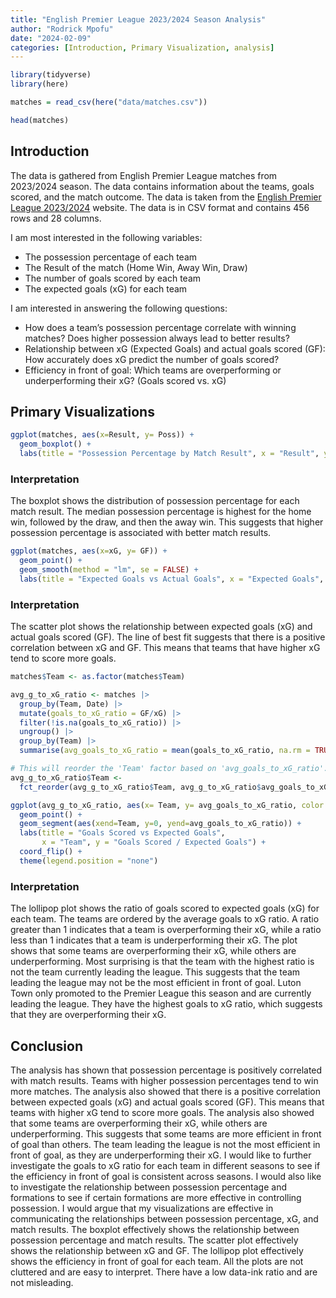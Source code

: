 ```yaml
---
title: "English Premier League 2023/2024 Season Analysis"
author: "Rodrick Mpofu"
date: "2024-02-09"
categories: [Introduction, Primary Visualization, analysis]
---
```


```r

library(tidyverse)
library(here)

matches = read_csv(here("data/matches.csv"))

head(matches)

```

## Introduction

The data is gathered from English Premier League matches from 2023/2024 season. The data contains information about the teams, goals scored, and the match outcome. The data is taken from the [English Premier League 2023/2024](https://www.kaggle.com/datasets/mertbayraktar/english-premier-league-matches-20232024-season) website. The data is in CSV format and contains 456 rows and 28 columns.

I am most interested in the following variables:

-   The possession percentage of each team
-   The Result of the match (Home Win, Away Win, Draw)
-   The number of goals scored by each team
-   The expected goals (xG) for each team

I am interested in answering the following questions:

-   How does a team's possession percentage correlate with winning matches? Does higher possession always lead to better results?
-   Relationship between xG (Expected Goals) and actual goals scored (GF): How accurately does xG predict the number of goals scored?
-   Efficiency in front of goal: Which teams are overperforming or underperforming their xG? (Goals scored vs. xG)

## Primary Visualizations

```r
ggplot(matches, aes(x=Result, y= Poss)) + 
  geom_boxplot() + 
  labs(title = "Possession Percentage by Match Result", x = "Result", y = "Possession Percentage")
```

### Interpretation

The boxplot shows the distribution of possession percentage for each match result. The median possession percentage is highest for the home win, followed by the draw, and then the away win. This suggests that higher possession percentage is associated with better match results.

```r
ggplot(matches, aes(x=xG, y= GF)) + 
  geom_point() + 
  geom_smooth(method = "lm", se = FALSE) + 
  labs(title = "Expected Goals vs Actual Goals", x = "Expected Goals", y = "Goals Scored")
```

### Interpretation

The scatter plot shows the relationship between expected goals (xG) and actual goals scored (GF). The line of best fit suggests that there is a positive correlation between xG and GF. This means that teams that have higher xG tend to score more goals.

```r

matches$Team <- as.factor(matches$Team)

avg_g_to_xG_ratio <- matches |> 
  group_by(Team, Date) |>
  mutate(goals_to_xG_ratio = GF/xG) |>
  filter(!is.na(goals_to_xG_ratio)) |>
  ungroup() |>
  group_by(Team) |>
  summarise(avg_goals_to_xG_ratio = mean(goals_to_xG_ratio, na.rm = TRUE))

# This will reorder the 'Team' factor based on 'avg_goals_to_xG_ratio'.
avg_g_to_xG_ratio$Team <- 
  fct_reorder(avg_g_to_xG_ratio$Team, avg_g_to_xG_ratio$avg_goals_to_xG_ratio)

ggplot(avg_g_to_xG_ratio, aes(x= Team, y= avg_goals_to_xG_ratio, color = Team)) + 
  geom_point() + 
  geom_segment(aes(xend=Team, y=0, yend=avg_goals_to_xG_ratio)) +
  labs(title = "Goals Scored vs Expected Goals", 
       x = "Team", y = "Goals Scored / Expected Goals") +
  coord_flip() +
  theme(legend.position = "none")

```

### Interpretation

The lollipop plot shows the ratio of goals scored to expected goals (xG) for each team. The teams are ordered by the average goals to xG ratio. A ratio greater than 1 indicates that a team is overperforming their xG, while a ratio less than 1 indicates that a team is underperforming their xG. The plot shows that some teams are overperforming their xG, while others are underperforming. Most surprising is that the team with the highest ratio is not the team currently leading the league. This suggests that the team leading the league may not be the most efficient in front of goal. Luton Town only promoted to the Premier League this season and are currently leading the league. They have the highest goals to xG ratio, which suggests that they are overperforming their xG.

## Conclusion

The analysis has shown that possession percentage is positively correlated with match results. Teams with higher possession percentages tend to win more matches. The analysis also showed that there is a positive correlation between expected goals (xG) and actual goals scored (GF). This means that teams with higher xG tend to score more goals. The analysis also showed that some teams are overperforming their xG, while others are underperforming. This suggests that some teams are more efficient in front of goal than others. The team leading the league is not the most efficient in front of goal, as they are underperforming their xG. I would like to further investigate the goals to xG ratio for each team in different seasons to see if the efficiency in front of goal is consistent across seasons. I would also like to investigate the relationship between possession percentage and formations to see if certain formations are more effective in controlling possession. I would argue that my visualizations are effective in communicating the relationships between possession percentage, xG, and match results. The boxplot effectively shows the relationship between possession percentage and match results. The scatter plot effectively shows the relationship between xG and GF. The lollipop plot effectively shows the efficiency in front of goal for each team. All the plots are not cluttered and are easy to interpret. There have a low data-ink ratio and are not misleading.
